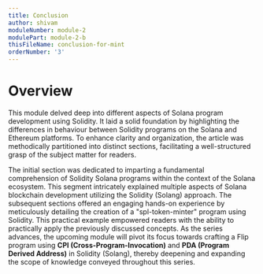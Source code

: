```yaml
---
title: Conclusion
author: shivam
moduleNumber: module-2
modulePart: module-2-b
thisFileName: conclusion-for-mint
orderNumber: '3'
---
```


# Overview

This module delved deep into different aspects of Solana program development using Solidity. It laid a solid foundation by highlighting the differences in behaviour between Solidity programs on the Solana and Ethereum platforms.
To enhance clarity and organization, the article was methodically partitioned into distinct sections, facilitating a well-structured grasp of the subject matter for readers.

The initial section was dedicated to imparting a fundamental comprehension of Solidity Solana programs within the context of the Solana ecosystem. This segment intricately explained multiple aspects of Solana blockchain development utilizing the Solidity (Solang) approach.
The subsequent sections offered an engaging hands-on experience by meticulously detailing the creation of a "spl-token-minter" program using Solidity. This practical example empowered readers with the ability to practically apply the previously discussed concepts.
As the series advances, the upcoming module will pivot its focus towards crafting a Flip program using **CPI (Cross-Program-Invocation)** and **PDA (Program Derived Address)** in Solidity (Solang), thereby deepening and expanding the scope of knowledge conveyed throughout this series.